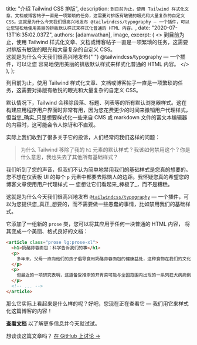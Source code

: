 
  title: "介绍 Tailwind CSS 排版",
  description: `到目前为止，使用 Tailwind 样式化文章、文档或博客帖子一直是一项繁琐的任务，这需要对排版有敏锐的眼光和大量复杂的自定义 CSS。这就是为什么今天我们很高兴地发布 @tailwindcss/typography — 一个插件，可以让您轻松地使用美丽的排版默认样式来样式化普通的 HTML 内容。`,
  date: "2020-07-13T16:35:02.037Z",
  authors: [adamwathan],
  image,
  excerpt: (
    <>
      到目前为止，使用 Tailwind 样式化文章、文档或博客帖子一直是一项繁琐的任务，这需要对排版有敏锐的眼光和大量复杂的自定义 CSS。
      <br />
      这就是为什么今天我们很高兴地发布{" "}
      <Link href="https://github.com/tailwindcss/typography">@tailwindcss/typography</Link> — 一个插件，可以让您
      容易地使用美丽的排版默认样式来样式化普通的 HTML 内容。
    </>
  ),
};

到目前为止，使用 Tailwind 样式化文章、文档或博客帖子一直是一项繁琐的任务，这需要对排版有敏锐的眼光和大量复杂的自定义 CSS。

默认情况下，Tailwind 会移除段落、标题、列表等的所有默认浏览器样式。这在构建应用程序用户界面时非常有用，因为您花费更少的时间来撤销用户代理样式，但当您_确实_只是想要样式化一些来自 CMS 或 markdown 文件的富文本编辑器的内容时，这可能会令人惊讶和不直观。

实际上我们收到了很多关于它的投诉，人们经常问我们这样的问题：

> 为什么 Tailwind 移除了我的 `h1` 元素的默认样式？我该如何禁用这个？你是什么意思，我也失去了其他所有基础样式？

我们听到了您的声音，但我们不认为简单地禁用我们的基础样式是您真的想要的。您不想在仪表板 UI 的每个 `p` 元素中都要去除恼人的边距。我怀疑您真的希望您的博客文章使用用户代理样式 — 您想让它们看起来_棒极了_，而不是糟糕。

这就是为什么今天我们很高兴地发布 [`@tailwindcss/typography`](https://github.com/tailwindcss/typography) — 一个插件，可以为您提供您_真正_想要的，而不需要做一些愚蠢的事情，比如禁用我们的基础样式。

它添加了一组新的 `prose` 类，您可以将其应用于任何一块普通的 HTML 内容， 将其变成一个美丽、格式良好的文档：

```html
<article class="prose lg:prose-xl">
  <h1>奶酪蒜蓉面包：科学告诉我们的事</h1>
  <p>
    多年来，父母一直向他们的孩子倡导食用奶酪蒜蓉面包的健康益处，这种食物在我们的文化中获得了如此标志性的地位，以至于孩子们常常在万圣节装扮成热乎乎、奶酪味浓的面包。
  </p>
  <p>
    但最近的一项研究表明，这道备受推崇的开胃菜可能与全国范围内出现的一系列狂犬病病例有关。
  </p>
  <!-- ... -->
</article>
```

那么它实际上看起来是什么样的呢？好吧，您现在正在查看它 — 我们用它来样式化这篇博客的内容！

[**查看文档**](https://github.com/tailwindcss/typography) 以了解更多信息并今天就试试。

想谈谈这篇文章吗？ <a href="https://github.com/tailwindcss/tailwindcss/discussions/2021">在 GitHub 上讨论 →</a>
